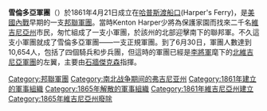 '''雪倫多亞軍團'''（{{lang-en|Confederate Army of the Shenandoah}}）於1861年4月21日成立在[[哈普斯渡船口|哈普斯渡船口]](Harper's Ferry)，是[[美國內戰|美國內戰]]早期的一支[[邦聯|邦聯]][[軍團|軍團]]。當時Kenton Harper少將為保護家園而找來二千名[[維吉尼亞州|維吉尼亞州]]市民，匆忙組成了一支小軍團，於該州的北部迎擊南下的聯邦軍。不久這支小軍團就成了雪倫多亞軍團——一支正規軍團。到了6月30日，軍團人數達到10,654人，包括了四個騎兵和步兵團，但這時的軍團已經是[[李將軍|李將軍]]麾下的[[北維吉尼亞軍團|北維吉尼亞軍團]]的左翼，主要由[[石牆傑克森|石牆傑克森]]指揮。

{{美利堅聯盟國陸軍軍團}}

{{DEFAULTSORT:Shenandoah}}
[[Category:邦聯軍團|Category:邦聯軍團]]
[[Category:南北战争期间的弗吉尼亚州|Category:南北战争期间的弗吉尼亚州]]
[[Category:1861年建立的軍事組織|Category:1861年建立的軍事組織]]
[[Category:1865年解散的軍事組織|Category:1865年解散的軍事組織]]
[[Category:1861年維吉尼亞州建立|Category:1861年維吉尼亞州建立]]
[[Category:1865年維吉尼亞州廢除|Category:1865年維吉尼亞州廢除]]

{{US-mil-stub}}